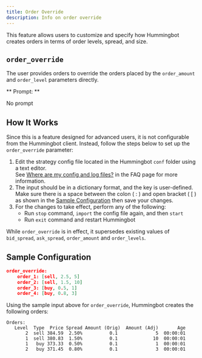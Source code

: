 ```yaml
---
title: Order Override
description: Info on order override
---
```


This feature allows users to customize and specify how Hummingbot creates orders in terms of order levels, spread, and size.

## `order_override`

The user provides orders to override the orders placed by the `order_amount` and `order_level` parameters directly.

** Prompt: **

No prompt

## How It Works

Since this is a feature designed for advanced users, it is not configurable from the Hummingbot client. Instead, follow the steps below to set up the `order_override` parameter:

1. Edit the strategy config file located in the Hummingbot `conf` folder using a text editor. <br/>See [Where are my config and log files?](https://hummingbot.zendesk.com/hc/en-us/articles/900005206343-Where-is-my-config-and-log-file-) in the FAQ page for more information.
2. The input should be in a dictionary format, and the key is user-defined.<br/>Make sure there is a space between the colon ( : ) and open bracket ( [ ) as shown in the [Sample Configuration](#sample-configuration) then save your changes.
3. For the changes to take effect, perform any of the following:
   - Run `stop` command, `import` the config file again, and then `start`
   - Run `exit` command and restart Hummingbot

While `order_override` is in effect, it supersedes existing values of `bid_spread`, `ask_spread`, `order_amount` and `order_levels`.

## Sample Configuration

```json
order_override:
    order_1: [sell, 2.5, 5]
    order_2: [sell, 1.5, 10]
    order_3: [buy, 0.5, 1]
    order_4: [buy, 0.8, 3]
```

Using the sample input above for `order_override`, Hummingbot creates the following orders:

```
Orders:
   Level  Type  Price Spread Amount (Orig)  Amount (Adj)       Age
       2  sell 384.59  2.50%          0.1              5  00:00:01
       1  sell 380.83  1.50%          0.1             10  00:00:01
       1   buy 373.33  0.50%          0.1              1  00:00:01
       2   buy 371.45  0.80%          0.1              3  00:00:01
```
